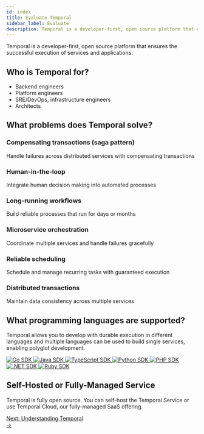 ```yaml
---
id: index
title: Evaluate Temporal
sidebar_label: Evaluate
description: Temporal is a developer-first, open source platform that ensures the successful execution of services and applications.
---
```


Temporal is a developer-first, open source platform that ensures the successful execution of services and applications.

## Who is Temporal for?

- Backend engineers
- Platform engineers
- SRE/DevOps, infrastructure engineers
- Architects

## What problems does Temporal solve?

<div className="pattern-grid">
  <div className="pattern-card">
    <div className="pattern-content">
      <h3>Compensating transactions (saga pattern)</h3>
      <p>Handle failures across distributed services with compensating transactions</p>
    </div>
  </div>

  <div className="pattern-card">
    <div className="pattern-content">
      <h3>Human-in-the-loop</h3>
      <p>Integrate human decision making into automated processes</p>
    </div>
  </div>

  <div className="pattern-card">
    <div className="pattern-content">
      <h3>Long-running workflows</h3>
      <p>Build reliable processes that run for days or months</p>
    </div>
  </div>

  <div className="pattern-card">
    <div className="pattern-content">
      <h3>Microservice orchestration</h3>
      <p>Coordinate multiple services and handle failures gracefully</p>
    </div>
  </div>

  <div className="pattern-card">
    <div className="pattern-content">
      <h3>Reliable scheduling</h3>
      <p>Schedule and manage recurring tasks with guaranteed execution</p>
    </div>
  </div>

  <div className="pattern-card">
    <div className="pattern-content">
      <h3>Distributed transactions</h3>
      <p>Maintain data consistency across multiple services</p>
    </div>
  </div>
</div>


## What programming languages are supported?

Temporal allows you to develop with durable execution in different languages and multiple languages can be used to build single services, enabling polyglot development.

<div className="sdk-logos">
  <a href="/develop/go" title="Go SDK Developer Guide">
    <img src="/img/sdks/svgs/sdk-box-logos/go.svg" alt="Go SDK" />
  </a>
  <a href="/develop/java" title="Java SDK Developer Guide">
    <img src="/img/sdks/svgs/sdk-box-logos/java.svg" alt="Java SDK" />
  </a>
  <a href="/develop/typescript" title="TypeScript SDK Developer Guide">
    <img src="/img/sdks/svgs/sdk-box-logos/typescript.svg" alt="TypeScript SDK" />
  </a>
  <a href="/develop/python" title="Python SDK Developer Guide">
    <img src="/img/sdks/svgs/sdk-box-logos/python.svg" alt="Python SDK" />
  </a>
  <a href="/develop/php" title="PHP SDK Developer Guide">
    <img src="/img/sdks/svgs/sdk-box-logos/php.svg" alt="PHP SDK" />
  </a>
  <a href="/develop/dotnet" title=".NET SDK Developer Guide">
    <img src="/img/sdks/svgs/sdk-box-logos/dotnet.svg" alt=".NET SDK" />
  </a>
  <a href="/develop/ruby" title="Ruby SDK Developer Guide">
    <img src="/img/sdks/svgs/sdk-box-logos/ruby.png" alt="Ruby SDK" />
  </a>
</div>


## Self-Hosted or Fully-Managed Service

Temporal is fully open source. You can self-host the Temporal Service or use Temporal Cloud, our fully-managed SaaS offering.



<div className="cta-container">
  <a href="/evaluate/understanding-temporal" className="cta-link">
    <div className="cta-content">
      <span className="cta-prefix">Next:</span>
      <span className="cta-title">Understanding Temporal</span>
    </div>
    <div className="cta-arrow">→</div>
  </a>
</div>

<style>
{`
  .dark-mode-image {
    display: none;
  }

  [data-theme='dark'] .dark-mode-image {
    display: flex !important;
    justify-content: center;
    align-items: center;
  }

  .sdk-logos {
    display: flex;
    flex-wrap: wrap;
    gap: 1rem;
    justify-content: center;
    margin: 2rem 0;
  }

  .sdk-logos a {
    transition: all 0.2s ease;
    border-radius: 8px;
    padding: 0.5rem;
    display: inline-block;
  }

  .sdk-logos a:hover {
    transform: translateY(-2px) scale(1.05);
    opacity: 0.8;
  }

  .sdk-logos img {
    width: 48px;
    height: 48px;
    display: block;
  }

  /* Disable hover effects for pattern cards */
  .pattern-card {
    text-decoration: none;
    color: inherit;
  }

  .pattern-card:hover {
    transform: none !important;
    opacity: 1 !important;
    box-shadow: none !important;
    border-color: initial !important;
    text-decoration: none;
    color: inherit;
  }

  @media (max-width: 768px) {
    .sdk-logos {
      gap: 0.75rem;
    }
    
    .sdk-logos img {
      width: 30px;
      height: 30px;
    }
  }
`}
</style>
